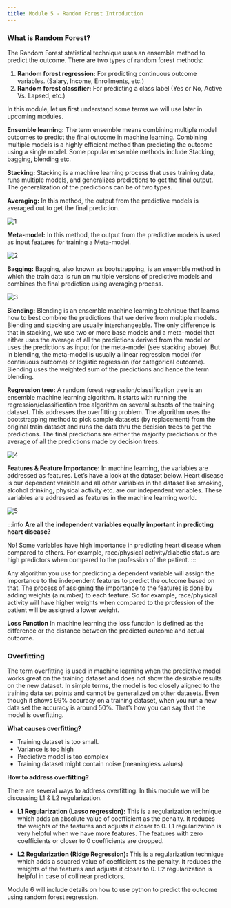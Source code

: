```yaml
---
title: Module 5 - Random Forest Introduction
---
```


### What is Random Forest?

The Random Forest statistical technique uses an ensemble method to predict the outcome. There are two types of random forest methods:

1. **Random forest regression:** For predicting continuous outcome variables. (Salary, Income, Enrollments, etc.)
2. **Random forest classifier:** For predicting a class label (Yes or No, Active Vs. Lapsed, etc.)

In this module, let us first understand some terms we will use later in upcoming modules.

**Ensemble learning:** The term ensemble means combining multiple model outcomes to predict the final outcome in machine learning. Combining multiple models is a highly efficient method than predicting the outcome using a single model. Some popular ensemble methods include Stacking, bagging, blending etc.

**Stacking:** Stacking is a machine learning process that uses training data, runs multiple models, and generalizes predictions to get the final output. The generalization of the predictions can be of two types.

**Averaging:** In this method, the output from the predictive models is averaged out to get the final prediction.

![1](./images5/1.png)

**Meta-model:** In this method, the output from the predictive models is used as input features for training a Meta-model.

![2](./images5/2.png)

**Bagging:** Bagging, also known as bootstrapping, is an ensemble method in which the train data is run on multiple versions of predictive models and combines the final prediction using averaging process.

![3](./images5/3.png)

**Blending:** Blending is an ensemble machine learning technique that learns how to best combine the predictions that we derive from multiple models. Blending and stacking are usually interchangeable. The only difference is that in stacking, we use two or more base models and a meta-model that either uses the average of all the predictions derived from the model or uses the predictions as input for the meta-model (see stacking above). But in blending, the meta-model is usually a linear regression model (for continuous outcome) or logistic regression (for categorical outcome). Blending uses the weighted sum of the predictions and hence the term blending.

**Regression tree:**
A random forest regression/classification tree is an ensemble machine learning algorithm. It starts with running the regression/classification tree algorithm on several subsets of the training dataset. This addresses the overfitting problem. The algorithm uses the bootstrapping method to pick sample datasets (by replacement) from the original train dataset and runs the data thru the decision trees to get the predictions. The final predictions are either the majority predictions or the average of all the predictions made by decision trees.

![4](./images5/4.png)

**Features & Feature Importance:**
In machine learning, the variables are addressed as features. Let’s have a look at the dataset below. Heart disease is our dependent variable and all other variables in the dataset like smoking, alcohol drinking, physical activity etc. are our independent variables. These variables are addressed as features in the machine learning world.

![5](./images5/5.png)

:::info
**Are all the independent variables equally important in predicting heart disease?**

No! Some variables have high importance in predicting heart disease when compared to others. For example, race/physical activity/diabetic status are high predictors when compared to the profession of the patient.
:::

Any algorithm you use for predicting a dependent variable will assign the importance to the independent features to predict the outcome based on that. The process of assigning the importance to the features is done by adding weights (a number) to each feature. So for example, race/physical activity will have higher weights when compared to the profession of the patient will be assigned a lower weight.

**Loss Function**
In machine learning the loss function is defined as the difference or the distance between the predicted outcome and actual outcome.

### Overfitting

The term overfitting is used in machine learning when the predictive model works great on the training dataset and does not show the desirable results on the new dataset. In simple terms, the model is too closely aligned to the training data set points and cannot be generalized on other datasets. Even though it shows 99% accuracy on a training dataset, when you run a new data set the accuracy is around 50%. That’s how you can say that the model is overfitting.

**What causes overfitting?**

- Training dataset is too small.
- Variance is too high
- Predictive model is too complex
- Training dataset might contain noise (meaningless values)

**How to address overfitting?**

There are several ways to address overfitting. In this module we will be discussing L1 & L2 regularization.

- **L1 Regularization (Lasso regression):** This is a regularization technique which adds an absolute value of coefficient as the penalty. It reduces the weights of the features and adjusts it closer to 0. L1 regularization is very helpful when we have more features. The features with zero coefficients or closer to 0 coefficients are dropped.

- **L2 Regularization (Ridge Regression):** This is a regularization technique which adds a squared value of coefficient as the penalty. It reduces the weights of the features and adjusts it closer to 0. L2 regularization is helpful in case of collinear predictors.

Module 6 will include details on how to use python to predict the outcome using random forest regression.
